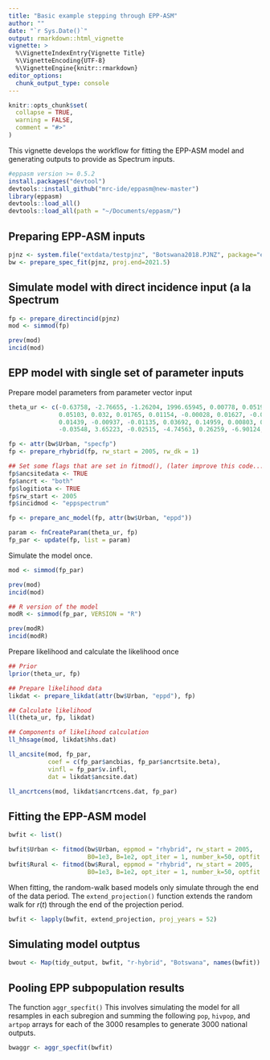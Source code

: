 ```yaml
---
title: "Basic example stepping through EPP-ASM"
author: ""
date: "`r Sys.Date()`"
output: rmarkdown::html_vignette
vignette: >
  %\VignetteIndexEntry{Vignette Title}
  %\VignetteEncoding{UTF-8}
  %\VignetteEngine{knitr::rmarkdown}
editor_options: 
  chunk_output_type: console
---
```


```r
knitr::opts_chunk$set(
  collapse = TRUE,
  warning = FALSE,
  comment = "#>"
)
```

This vignette develops the workflow for fitting the EPP-ASM model and generating outputs to provide as Spectrum inputs.

```r
#eppasm version >= 0.5.2
install.packages("devtool")
devtools::install_github("mrc-ide/eppasm@new-master")
library(eppasm)
devtools::load_all()
devtools::load_all(path = "~/Documents/eppasm/")
```

## Preparing EPP-ASM inputs

```r
pjnz <- system.file("extdata/testpjnz", "Botswana2018.PJNZ", package="eppasm")
bw <- prepare_spec_fit(pjnz, proj.end=2021.5)
```

## Simulate model with direct incidence input (a la Spectrum

```r
fp <- prepare_directincid(pjnz)
mod <- simmod(fp)

prev(mod)
incid(mod)
```

## EPP model with single set of parameter inputs

Prepare model parameters from parameter vector input
```r
theta_ur <- c(-0.63758, -2.76655, -1.26204, 1996.65945, 0.00778, 0.05195,
              0.05103, 0.032, 0.01765, 0.01154, -0.00028, 0.01627, -0.00051,
              0.01439, -0.00937, -0.01135, 0.03692, 0.14959, 0.00803, 0.02424,
              -0.03548, 3.65223, -0.02515, -4.74563, 0.26259, -6.90124, 0.01583)

fp <- attr(bw$Urban, "specfp")
fp <- prepare_rhybrid(fp, rw_start = 2005, rw_dk = 1)

## Set some flags that are set in fitmod(), (later improve this code...)
fp$ancsitedata <- TRUE
fp$ancrt <- "both"
fp$logitiota <- TRUE
fp$rw_start <- 2005
fp$incidmod <- "eppspectrum"

fp <- prepare_anc_model(fp, attr(bw$Urban, "eppd"))

param <- fnCreateParam(theta_ur, fp)
fp_par <- update(fp, list = param)
```

Simulate the model once.

```r
mod <- simmod(fp_par)

prev(mod)
incid(mod)

## R version of the model
modR <- simmod(fp_par, VERSION = "R")

prev(modR)
incid(modR)
```


Prepare likelihood and calculate the likelihood once

```r
## Prior 
lprior(theta_ur, fp)

## Prepare likelihood data
likdat <- prepare_likdat(attr(bw$Urban, "eppd"), fp)

## Calculate likelihood
ll(theta_ur, fp, likdat)

## Components of likelihood calculation
ll_hhsage(mod, likdat$hhs.dat)

ll_ancsite(mod, fp_par,
           coef = c(fp_par$ancbias, fp_par$ancrtsite.beta),
           vinfl = fp_par$v.infl,
           dat = likdat$ancsite.dat)

ll_ancrtcens(mod, likdat$ancrtcens.dat, fp_par)
```


## Fitting the EPP-ASM model

```r
bwfit <- list()

bwfit$Urban <- fitmod(bw$Urban, eppmod = "rhybrid", rw_start = 2005,
                      B0=1e3, B=1e2, opt_iter = 1, number_k=50, optfit = TRUE)
bwfit$Rural <- fitmod(bw$Rural, eppmod = "rhybrid", rw_start = 2005,
                      B0=1e3, B=1e2, opt_iter = 1, number_k=50, optfit = TRUE)
```


When fitting, the random-walk based models only simulate through the end of the
data period. The `extend_projection()` function extends the random walk for $r(t)$
through the end of the projection period.

```r
bwfit <- lapply(bwfit, extend_projection, proj_years = 52)
```

## Simulating model outptus

```r

bwout <- Map(tidy_output, bwfit, "r-hybrid", "Botswana", names(bwfit))

```

## Pooling EPP subpopulation results

The function `aggr_specfit()` 
This involves simulating the model for all resamples in each subregion and summing the following `pop`, `hivpop`, and `artpop` arrays for each of the 3000 resamples to generate 3000 national outputs.

```r
bwaggr <- aggr_specfit(bwfit)
```
